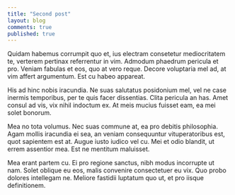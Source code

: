 ```yaml
---
title: "Second post"
layout: blog
comments: true
published: true
---
```


Quidam habemus corrumpit quo et, ius electram consetetur mediocritatem te, verterem pertinax referrentur in vim. Admodum phaedrum pericula et pro. Veniam fabulas et eos, quo at vero reque. Decore voluptaria mel ad, at vim affert argumentum. Est cu habeo appareat.

His ad hinc nobis iracundia. Ne suas salutatus posidonium mel, vel ne case inermis temporibus, per te quis facer dissentias. Clita pericula an has. Amet consul ad vis, vix nihil indoctum ex. At meis mucius fuisset eam, ea mei solet bonorum.

Mea no tota volumus. Nec suas commune at, ea pro debitis philosophia. Agam mollis iracundia ei sea, an veniam consequuntur vituperatoribus est, quot sapientem est at. Augue iusto iudico vel cu. Mei et odio blandit, ut errem assentior mea. Est ne mentitum maluisset.

Mea erant partem cu. Ei pro regione sanctus, nibh modus incorrupte ut nam. Solet oblique eu eos, malis convenire consectetuer eu vix. Quo probo dolores intellegam ne. Meliore fastidii luptatum quo ut, et pro iisque definitionem.